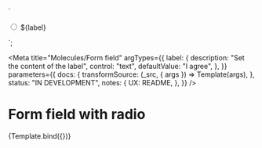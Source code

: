 <!--
@license EUPL-1.2
Copyright (c) 2021 Robbert Broersma
-->


<!-- Import component and component styles -->


<!-- Import Docs -->


  `<div class="utrecht-form-field-radio utrecht-form-field-radio--distanced">
    <input type="radio" class="utrecht-form-field-radio__input utrecht-radio-button" id="id-ce0239e2">
  <label class="utrecht-form-field-radio__label" for="id-ce0239e2">${label}</label>
</div>`;

<Meta
  title="Molecules/Form field"
  argTypes={{
    label: {
      description: "Set the content of the label",
      control: "text",
      defaultValue: "I agree",
    },
  }}
  parameters={{
    docs: {
      transformSource: (_src, { args }) => Template(args),
    },
    status: "IN DEVELOPMENT",
    notes: {
      UX: README,
    },
  }}
/>

# Form field with radio

<Canvas>
  <Story name="Form field with radio">{Template.bind({})}</Story>
</Canvas>

<ArgsTable story="Form field with radio" />
